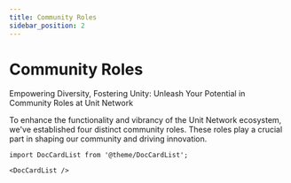 ```yaml
---
title: Community Roles
sidebar_position: 2
---
```


# Community Roles

Empowering Diversity, Fostering Unity: Unleash Your Potential in Community Roles at Unit Network

To enhance the functionality and vibrancy of the Unit Network ecosystem, we've established four distinct community roles. These roles play a crucial part in shaping our community and driving innovation.

```mdx-code-block
import DocCardList from '@theme/DocCardList';

<DocCardList />
```
